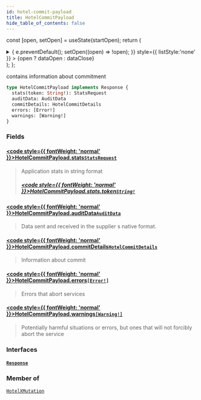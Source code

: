 ```yaml
---
id: hotel-commit-payload
title: HotelCommitPayload
hide_table_of_contents: false
---
```






const [open, setOpen] = useState(startOpen);
return (
<details {...(open ? { open: true } : {})} className="details" style={{ border:'none', boxShadow:'none', background:'var(--ifm-background-color)' }}>
<summary
onClick={(e) => {
e.preventDefault();
setOpen((open) => !open);
}}
style={{ listStyle:'none' }} >
{open ? dataOpen : dataClose}
</summary>
{open && children}
</details>
);
};

contains information about commitment

```graphql
type HotelCommitPayload implements Response {
  stats(token: String!): StatsRequest
  auditData: AuditData
  commitDetails: HotelCommitDetails
  errors: [Error!]
  warnings: [Warning!]
}
```

### Fields

#### [<code style={{ fontWeight: 'normal' }}>HotelCommitPayload.<b>stats</b></code>](#)<Bullet />[`StatsRequest`](/api/objects/stats-request) <Badge class="badge badge--secondary" text="object"/>

> Application stats in string format
>
> ##### [<code style={{ fontWeight: 'normal' }}>HotelCommitPayload.stats.<b>token</b></code>](#)<Bullet />[`String!`](/api/scalars/string) <Badge class="badge badge--secondary" text="non-null"/> <Badge class="badge badge--secondary" text="scalar"/>

#### [<code style={{ fontWeight: 'normal' }}>HotelCommitPayload.<b>auditData</b></code>](#)<Bullet />[`AuditData`](/api/objects/audit-data) <Badge class="badge badge--secondary" text="object"/>

> Data sent and received in the supplier s native format.

#### [<code style={{ fontWeight: 'normal' }}>HotelCommitPayload.<b>commitDetails</b></code>](#)<Bullet />[`HotelCommitDetails`](/api/objects/hotel-commit-details) <Badge class="badge badge--secondary" text="object"/>

> Information about commit

#### [<code style={{ fontWeight: 'normal' }}>HotelCommitPayload.<b>errors</b></code>](#)<Bullet />[`[Error!]`](/api/objects/error) <Badge class="badge badge--secondary" text="list"/> <Badge class="badge badge--secondary" text="object"/>

> Errors that abort services

#### [<code style={{ fontWeight: 'normal' }}>HotelCommitPayload.<b>warnings</b></code>](#)<Bullet />[`[Warning!]`](/api/objects/warning) <Badge class="badge badge--secondary" text="list"/> <Badge class="badge badge--secondary" text="object"/>

> Potentially harmful situations or errors, but ones that will not forcibly abort the service

### Interfaces

#### [`Response`](/api/interfaces/response) <Badge class="badge badge--secondary" text="interface"/>

>

### Member of

[`HotelXMutation`](/api/objects/hotel-xmutation) <Badge class="badge badge--secondary" text="object"/>
